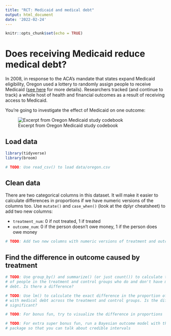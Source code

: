 ```yaml
---
title: "RCT: Medicaid and medical debt"
output: html_document
date: '2022-02-24'
---
```


```r
knitr::opts_chunk$set(echo = TRUE)
```

# Does receiving Medicaid reduce medical debt?

In 2008, in response to the ACA's mandate that states expand Medicaid eligibility, Oregon used a lottery to randomly assign people to receive Medicaid ([see here](https://www.nber.org/programs-projects/projects-and-centers/oregon-health-insurance-experiment) for more details). Researchers tracked (and continue to track) a whole host of health and financial outcomes as a result of receiving access to Medicaid. 

You're going to investigate the effect of Medicaid on one outcome:

![Excerpt from Oregon Medicaid study codebook](img/oregon-medicaid.jpg)

## Load data

```r
library(tidyverse)
library(broom)

# TODO: Use read_csv() to load data/oregon.csv
```


## Clean data

There are two categorical columns in this dataset. It will make it easier to calculate differences in proportions if we have numeric versions of the columns too. Use `mutate()` and `case_when()` (look at the dplyr cheatsheet) to add two new columns:

- `treatment_num`: 0 if not treated, 1 if treated
- `outcome_num`: 0 if the person doesn't owe money, 1 if the person does owe money

```r
# TODO: Add two new columns with numeric versions of treatment and outcome
```


## Find the difference in outcome caused by treatment

```r
# TODO: Use group_by() and summarize() (or just count()) to calculate the number
# of people in the treatment and control groups who do and don't have medical
# debt. Is there a difference?
```

```r
# TODO: Use lm() to calculate the exact difference in the proportion of people
# with medical debt across the treatment and control groups. Is the difference
# significant?
```

```r
# TODO: For bonus fun, try to visualize the difference in proportions
```

```r
# TODO: For extra super bonus fun, run a Bayesian outcome model with the brms
# package so that you can talk about credible intervals
```
